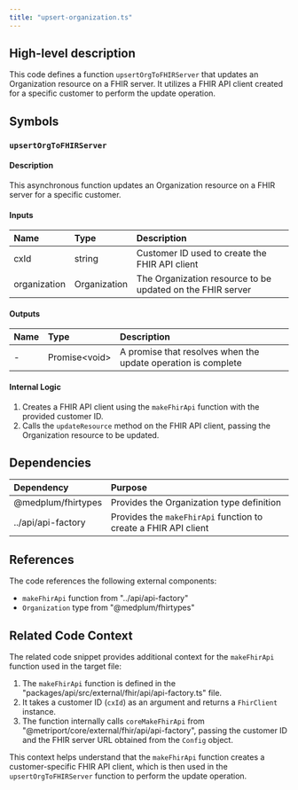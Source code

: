 ```yaml
---
title: "upsert-organization.ts"
---
```


## High-level description
This code defines a function `upsertOrgToFHIRServer` that updates an Organization resource on a FHIR server. It utilizes a FHIR API client created for a specific customer to perform the update operation.

## Symbols

### `upsertOrgToFHIRServer`
#### Description
This asynchronous function updates an Organization resource on a FHIR server for a specific customer.

#### Inputs
| Name | Type | Description |
|:-----|:-----|:------------|
| cxId | string | Customer ID used to create the FHIR API client |
| organization | Organization | The Organization resource to be updated on the FHIR server |

#### Outputs
| Name | Type | Description |
|:-----|:-----|:------------|
| - | Promise&lt;void&gt; | A promise that resolves when the update operation is complete |

#### Internal Logic
1. Creates a FHIR API client using the `makeFhirApi` function with the provided customer ID.
2. Calls the `updateResource` method on the FHIR API client, passing the Organization resource to be updated.

## Dependencies
| Dependency | Purpose |
|:-----------|:--------|
| @medplum/fhirtypes | Provides the Organization type definition |
| ../api/api-factory | Provides the `makeFhirApi` function to create a FHIR API client |

## References
The code references the following external components:
- `makeFhirApi` function from "../api/api-factory"
- `Organization` type from "@medplum/fhirtypes"

## Related Code Context
The related code snippet provides additional context for the `makeFhirApi` function used in the target file:

1. The `makeFhirApi` function is defined in the "packages/api/src/external/fhir/api/api-factory.ts" file.
2. It takes a customer ID (`cxId`) as an argument and returns a `FhirClient` instance.
3. The function internally calls `coreMakeFhirApi` from "@metriport/core/external/fhir/api/api-factory", passing the customer ID and the FHIR server URL obtained from the `Config` object.

This context helps understand that the `makeFhirApi` function creates a customer-specific FHIR API client, which is then used in the `upsertOrgToFHIRServer` function to perform the update operation.